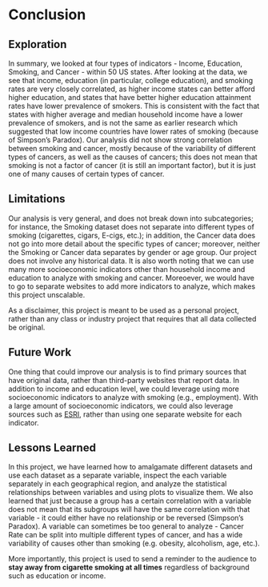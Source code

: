 # Conclusion

## Exploration

In summary, we looked at four types of indicators - Income, Education, Smoking, and Cancer - within 50 US states. After looking at the data, we see that income, education (in particular, college education), and smoking rates are very closely correlated, as higher income states can better afford higher education, and states that have better higher education attainment rates have lower prevalence of smokers. This is consistent with the fact that states with higher average and median household income have a lower prevalence of smokers, and is not the same as earlier research which suggested that low income countries have lower rates of smoking (because of Simpson's Paradox). Our analysis did not show strong correlation between smoking and cancer, mostly because of the variability of different types of cancers, as well as the causes of cancers; this does not mean that smoking is not a factor of cancer (it is still an important factor), but it is just one of many causes of certain types of cancer. 

## Limitations

Our analysis is very general, and does not break down into subcategories; for instance, the Smoking dataset does not separate into different types of smoking (cigarettes, cigars, E-cigs, etc.); in addition, the Cancer data does not go into more detail about the specific types of cancer; moreover, neither the Smoking or Cancer data separates by gender or age group. Our project does not involve any historical data. It is also worth noting that we can use many more socioeconomic indicators other than household income and education to analyze with smoking and cancer. Moreoever, we would have to go to separate websites to add more indicators to analyze, which makes this project unscalable. 

As a disclaimer, this project is meant to be used as a personal project, rather than any class or industry project that requires that all data collected be original. 

## Future Work

One thing that could improve our analysis is to find primary sources that have original data, rather than third-party websites that report data. In addition to income and education level, we could leverage using more socioeconomic indicators to analyze with smoking (e.g., employment). With a large amount of socioeconomic indicators, we could also leverage sources such as [ESRI](https://www.esri.com/en-us/home), rather than using one separate website for each indicator. 

## Lessons Learned

In this project, we have learned how to amalgamate different datasets and use each dataset as a separate variable, inspect the each variable separately in each geographical region, and analyze the statistical relationships between variables and using plots to visualize them. We also learned that just because a group has a certain correlation with a variable does not mean that its subgroups will have the same correlation with that variable - it could either have no relationship or be reversed (Simpson's Paradox). A variable can sometimes be too general to analyze - Cancer Rate can be split into multiple different types of cancer, and has a wide variability of causes other than smoking (e.g. obesity, alcoholism, age, etc.). 

More importantly, this project is used to send a reminder to the audience to **stay away from cigarette smoking at all times** regardless of background such as education or income. 